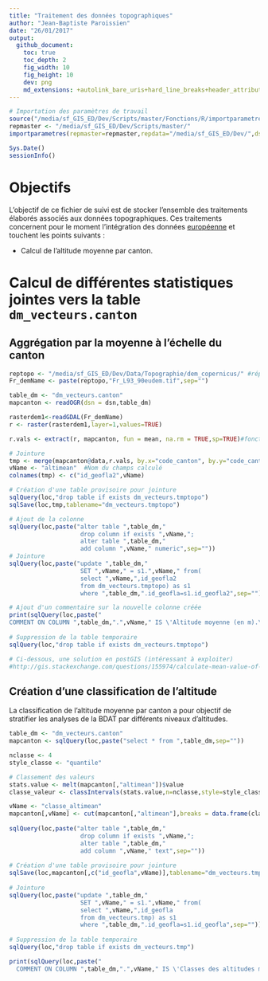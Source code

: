 ```yaml
---
title: "Traitement des données topographiques"
author: "Jean-Baptiste Paroissien"
date: "26/01/2017"
output:
  github_document:
    toc: true
    toc_depth: 2
    fig_width: 10
    fig_height: 10
    dev: png
    md_extensions: +autolink_bare_uris+hard_line_breaks+header_attributes+line_blocks+table_captions
---
```


```r
# Importation des paramètres de travail
source("/media/sf_GIS_ED/Dev/Scripts/master/Fonctions/R/importparametres.R")
repmaster <- "/media/sf_GIS_ED/Dev/Scripts/master/"
importparametres(repmaster=repmaster,repdata="/media/sf_GIS_ED/Dev/",dsn="PG:dbname='sol_elevage' host='localhost' port='5432' user='jb'")
```

```r
Sys.Date()
sessionInfo()
```

# Objectifs

L'objectif de ce fichier de suivi est de stocker l'ensemble des traitements élaborés associés aux données topographiques. Ces traitements concernent pour le moment l'intégration des données [européenne](http://www.eea.europa.eu/data-and-maps/data/eu-dem) et touchent les points suivants :

- Calcul de l'altitude moyenne par canton.

# Calcul de différentes statistiques jointes vers la table `dm_vecteurs.canton`


## Aggrégation par la moyenne à l'échelle du canton

```r
reptopo <- "/media/sf_GIS_ED/Dev/Data/Topographie/dem_copernicus/" #répertoire contenant les rasters à assembler
Fr_demName <- paste(reptopo,"Fr_L93_90eudem.tif",sep="")

table_dm <- "dm_vecteurs.canton"
mapcanton <- readOGR(dsn = dsn,table_dm)

rasterdem1<-readGDAL(Fr_demName) 
r <- raster(rasterdem1,layer=1,values=TRUE)

r.vals <- extract(r, mapcanton, fun = mean, na.rm = TRUE,sp=TRUE)#fonctionne mais prend un certain temps...(l'extension 'Statistiques zones' est plus rapide)

# Jointure
tmp <- merge(mapcanton@data,r.vals, by.x="code_canton", by.y="code_canton",all.x=TRUE,all.y=TRUE)[,c("id_geofla.x","band1")]
vName <- "altimean"  #Nom du champs calculé
colnames(tmp) <- c("id_geofla2",vName)

# Création d'une table provisoire pour jointure
sqlQuery(loc,"drop table if exists dm_vecteurs.tmptopo")
sqlSave(loc,tmp,tablename="dm_vecteurs.tmptopo")

# Ajout de la colonne
sqlQuery(loc,paste("alter table ",table_dm,"
                    drop column if exists ",vName,";
                    alter table ",table_dm,"
                    add column ",vName," numeric",sep=""))                 
# Jointure 
sqlQuery(loc,paste("update ",table_dm,"
                    SET ",vName," = s1.",vName," from(
                    select ",vName,",id_geofla2
                    from dm_vecteurs.tmptopo) as s1
                    where ",table_dm,".id_geofla=s1.id_geofla2",sep=""))

# Ajout d'un commentaire sur la nouvelle colonne créée
print(sqlQuery(loc,paste("
COMMENT ON COLUMN ",table_dm,".",vName," IS \'Altitude moyenne (en m).\';",sep="")))
    
# Suppression de la table temporaire
sqlQuery(loc,"drop table if exists dm_vecteurs.tmptopo")

# Ci-dessous, une solution en postGIS (intéressant à exploiter)
#http://gis.stackexchange.com/questions/155974/calculate-mean-value-of-polygon-from-raster-in-postgis
```

## Création d'une classification de l'altitude 

La classification de l'altitude moyenne par canton a pour objectif de stratifier les analyses de la BDAT par différents niveaux d'altitudes.

```r
table_dm <- "dm_vecteurs.canton"
mapcanton <- sqlQuery(loc,paste("select * from ",table_dm,sep=""))

nclasse <- 4
style_classe <- "quantile"

# Classement des valeurs
stats.value <- melt(mapcanton[,"altimean"])$value
classe_valeur <- classIntervals(stats.value,n=nclasse,style=style_classe,digits=1,na.rm=TRUE)[[2]]

vName <- "classe_altimean"
mapcanton[,vName] <- cut(mapcanton[,"altimean"],breaks = data.frame(classe_valeur)[,1],include.lowest=T)
    
sqlQuery(loc,paste("alter table ",table_dm,"
                    drop column if exists ",vName,";
                    alter table ",table_dm,"
                    add column ",vName," text",sep=""))
                       
# Création d'une table provisoire pour jointure
sqlSave(loc,mapcanton[,c("id_geofla",vName)],tablename="dm_vecteurs.tmp")
    
# Jointure 
sqlQuery(loc,paste("update ",table_dm,"
                    SET ",vName," = s1.",vName," from(
                    select ",vName,",id_geofla
                    from dm_vecteurs.tmp) as s1
                    where ",table_dm,".id_geofla=s1.id_geofla",sep=""))
    
# Suppression de la table temporaire
sqlQuery(loc,"drop table if exists dm_vecteurs.tmp")

print(sqlQuery(loc,paste("
  COMMENT ON COLUMN ",table_dm,".",vName," IS \'Classes des altitudes moyennes par canton avec la méthode ",style_classe," et établies sur la variable altimean.\';",sep="")))
```



